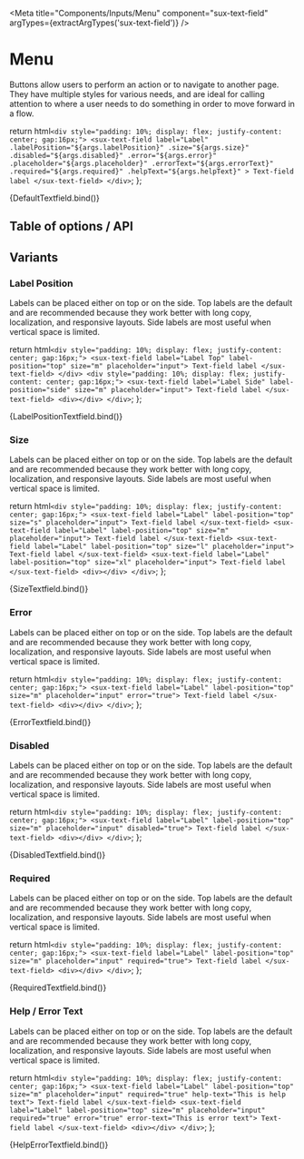 
<Meta title="Components/Inputs/Menu" component="sux-text-field" argTypes={extractArgTypes('sux-text-field')} />

# Menu

Buttons allow users to perform an action or to navigate to another page. They have multiple styles for various needs, and are ideal for calling attention to where a user needs to do something in order to move forward in a flow.

  return html`
    <div style="padding: 10%; display: flex; justify-content: center; gap:16px;">
      <sux-text-field
        label="Label"
        .labelPosition="${args.labelPosition}"
        .size="${args.size}"
        .disabled="${args.disabled}"
        .error="${args.error}"
        .placeholder="${args.placeholder}"
        .errorText="${args.errorText}"
        .required="${args.required}"
        .helpText="${args.helpText}"
      >
        Text-field label
      </sux-text-field>
    </div>
  `;
};

<Canvas>
  <Story name="Playground">{DefaultTextfield.bind()}</Story>
</Canvas>

## Table of options / API

<ArgsTable of="sux-text-field" />

## Variants

### Label Position

Labels can be placed either on top or on the side. Top labels are the default and are recommended because they work better with long copy, localization, and responsive layouts. Side labels are most useful when vertical space is limited.

  return html`
    <div style="padding: 10%; display: flex; justify-content: center; gap:16px;">
      <sux-text-field label="Label Top" label-position="top" size="m" placeholder="input"> Text-field label </sux-text-field>
    </div>
    <div style="padding: 10%; display: flex; justify-content: center; gap:16px;">
      <sux-text-field label="Label Side" label-position="side" size="m" placeholder="input"> Text-field label </sux-text-field>
      <div></div>
    </div>
  `;
};

<Canvas>
  <Story name="Label Position">{LabelPositionTextfield.bind()}</Story>
</Canvas>

### Size

Labels can be placed either on top or on the side. Top labels are the default and are recommended because they work better with long copy, localization, and responsive layouts. Side labels are most useful when vertical space is limited.

  return html`
    <div style="padding: 10%; display: flex; justify-content: center; gap:16px;">
      <sux-text-field label="Label" label-position="top" size="s" placeholder="input"> Text-field label </sux-text-field>
      <sux-text-field label="Label" label-position="top" size="m" placeholder="input"> Text-field label </sux-text-field>
      <sux-text-field label="Label" label-position="top" size="l" placeholder="input"> Text-field label </sux-text-field>
      <sux-text-field label="Label" label-position="top" size="xl" placeholder="input"> Text-field label </sux-text-field>
      <div></div>
    </div>
  `;
};

<Canvas>
  <Story name="Size">{SizeTextfield.bind()}</Story>
</Canvas>

### Error

Labels can be placed either on top or on the side. Top labels are the default and are recommended because they work better with long copy, localization, and responsive layouts. Side labels are most useful when vertical space is limited.

  return html`
    <div style="padding: 10%; display: flex; justify-content: center; gap:16px;">
      <sux-text-field label="Label" label-position="top" size="m" placeholder="input" error="true"> Text-field label </sux-text-field>
      <div></div>
    </div>
  `;
};

<Canvas>
  <Story name="Error">{ErrorTextfield.bind()}</Story>
</Canvas>

### Disabled

Labels can be placed either on top or on the side. Top labels are the default and are recommended because they work better with long copy, localization, and responsive layouts. Side labels are most useful when vertical space is limited.

  return html`
    <div style="padding: 10%; display: flex; justify-content: center; gap:16px;">
      <sux-text-field label="Label" label-position="top" size="m" placeholder="input" disabled="true"> Text-field label </sux-text-field>
      <div></div>
    </div>
  `;
};

<Canvas>
  <Story name="Disabled">{DisabledTextfield.bind()}</Story>
</Canvas>

### Required

Labels can be placed either on top or on the side. Top labels are the default and are recommended because they work better with long copy, localization, and responsive layouts. Side labels are most useful when vertical space is limited.

  return html`
    <div style="padding: 10%; display: flex; justify-content: center; gap:16px;">
      <sux-text-field label="Label" label-position="top" size="m" placeholder="input" required="true"> Text-field label </sux-text-field>
      <div></div>
    </div>
  `;
};

<Canvas>
  <Story name="Required">{RequiredTextfield.bind()}</Story>
</Canvas>

### Help / Error Text

Labels can be placed either on top or on the side. Top labels are the default and are recommended because they work better with long copy, localization, and responsive layouts. Side labels are most useful when vertical space is limited.

  return html`
    <div style="padding: 10%; display: flex; justify-content: center; gap:16px;">
      <sux-text-field label="Label" label-position="top" size="m" placeholder="input" required="true" help-text="This is help text"> Text-field label </sux-text-field>
      <sux-text-field label="Label" label-position="top" size="m" placeholder="input" required="true" error="true" error-text="This is error text">
        Text-field label
      </sux-text-field>
      <div></div>
    </div>
  `;
};

<Canvas>
  <Story name="HelpError">{HelpErrorTextfield.bind()}</Story>
</Canvas>
